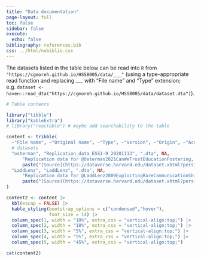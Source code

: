```yaml
---
title: "Data documentation"
page-layout: full
toc: false
sidebar: false
execute:
  echo: false
bibliography: references.bib
css: ../html/nobiblio.css
---
```


The datasets listed in the table below can be read into `R` from `"https://cgmoreh.github.io/HSS8005/data/___"` (using a type-appropriate read function and replacing ___ with "File name" and "Type" extension; e.g. `dataset <- haven::read_dta("https://cgmoreh.github.io/HSS8005/data/dataset.dta")`).

```r
# Table contents

library("tibble")
library("kableExtra")
# library("reactable") # maybe add searchability to the table

content <- tribble(
  ~"File name", ~"Original name", ~"Type", ~"Version", ~"Origin", ~"Access",
  # datasets
  "osterman", "Replication_data_ESS1-9_20201113", ".dta", NA, 
      "Replication data for @Osterman2021CanWeTrustEducationFostering, based on European Social Survey Rounds 1-9 data",
      paste("[Source](https://dataverse.harvard.edu/dataset.xhtml?persistentId=doi:10.7910/DVN/RCSCDA)" ), # add <br> and more link lines where available
  "LaddLenz", "LaddLenz", ".dta", NA,
      "Replication data for @LaddLenz2009ExploitingRareCommunicationShiftDocument, based on British Election Panel Study data. Included in @Hainmueller2012EntropyBalancingCausalEffectsMultivariate",
      paste("[Source](https://dataverse.harvard.edu/dataset.xhtml?persistentId=hdl:1902.1/16077)")
)

content2 <- content |> 
  kbl(escap = FALSE) |> 
  kable_styling(bootstrap_options = c("condensed","hover"),
                font_size = 14) |>
  column_spec(1, width = "10%", extra_css = "vertical-align:top;") |>  
  column_spec(2, width = "18%", extra_css = "vertical-align:top;") |>  
  column_spec(3, width = "5%", extra_css = "vertical-align:top;") |>  
  column_spec(4, width = "5%", extra_css = "vertical-align:top;") |>  
  column_spec(5, width = "45%", extra_css = "vertical-align:top;")

```

::: text-xm
```r
cat(content2)
```
:::

